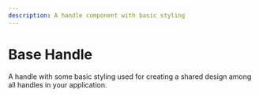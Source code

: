 ```yaml
---
description: A handle component with basic styling
---
```



# Base Handle

A handle with some basic styling used for creating a shared design among all handles in your application.

<UiComponentViewer id="base-handle" />
